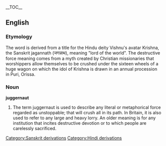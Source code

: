 {{wikipedia}}
__TOC__
==English==
===Etymology===
The word is derived from a title for the Hindu deity Vishnu's avatar Krishna, the Sanskrit jagannath (जगन्नाथ), meaning "lord of the world". The destructive force meaning comes from a myth created by Christian missionaries that worshippers allow themselves to be crushed under the sixteen wheels of a huge wagon on which the idol of Krishna is drawn in an annual procession in Puri, Orissa.

===Noun===
'''juggernaut'''

#The term juggernaut is used to describe any literal or metaphorical force regarded as unstoppable; that will crush all in its path. In Britain, it is also used to refer to any large and heavy lorry. An older meaning is for any institution that incites destructive devotion or to which people are carelessly sacrificed.
[[Category:Sanskrit derivations]]
[[Category:Hindi derivations]]